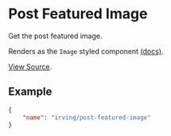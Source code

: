 <Meta title="WordPress Components|Post Featured Image" />

# Post Featured Image
Get the post featured image.

Renders as the `Image` styled component [(docs)](?path=/docs/styled-components-image--basic-example).

[View Source](https://github.com/alleyinteractive/wp-irving/tree/master/inc/components/components/post-featured-image).

## Example
```json
{
	"name": "irving/post-featured-image"
}
```
